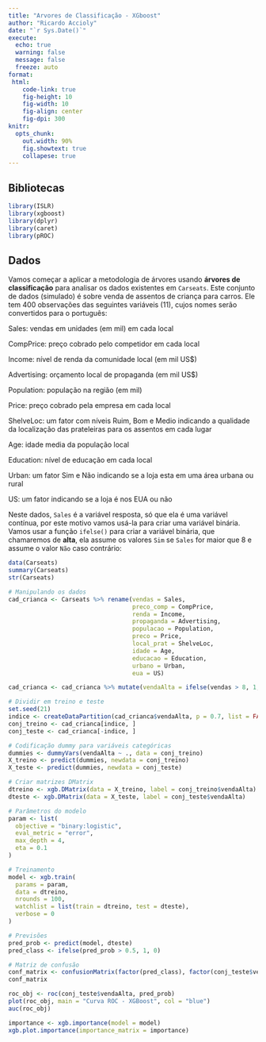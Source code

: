 ```yaml
---
title: "Arvores de Classificação - XGboost"
author: "Ricardo Accioly"
date: "`r Sys.Date()`"
execute: 
  echo: true
  warning: false
  message: false
  freeze: auto
format:
 html:
    code-link: true
    fig-height: 10
    fig-width: 10
    fig-align: center
    fig-dpi: 300
knitr: 
  opts_chunk: 
    out.width: 90%
    fig.showtext: true
    collapese: true
---
```


## Bibliotecas

```r
library(ISLR)
library(xgboost)
library(dplyr)
library(caret)
library(pROC)
```

## Dados

Vamos começar a aplicar a metodologia de árvores usando **árvores de classificação** para analisar os dados existentes em `Carseats`. Este conjunto de dados (simulado) é sobre venda de assentos de criança para carros. Ele tem 400 observações das seguintes variáveis (11), cujos nomes serão convertidos para o português:

Sales: vendas em unidades (em mil) em cada local

CompPrice: preço cobrado pelo competidor em cada local

Income: nível de renda da comunidade local (em mil US\$)

Advertising: orçamento local de propaganda (em mil US\$)

Population: população na região (em mil)

Price: preço cobrado pela empresa em cada local

ShelveLoc: um fator com níveis Ruim, Bom e Medio indicando a qualidade da localização das prateleiras para os assentos em cada lugar

Age: idade media da população local

Education: nível de educação em cada local

Urban: um fator Sim e Não indicando se a loja esta em uma área urbana ou rural

US: um fator indicando se a loja é nos EUA ou não

Neste dados, `Sales` é a variável resposta, só que ela é uma variável contínua, por este motivo vamos usá-la para criar uma variável binária. Vamos usar a função `ifelse()` para criar a variável binária, que chamaremos de **alta**, ela assume os valores `Sim` se `Sales` for maior que 8 e assume o valor `Não` caso contrário:

```r
data(Carseats)
summary(Carseats)
str(Carseats)
```

```r
# Manipulando os dados
cad_crianca <- Carseats %>% rename(vendas = Sales, 
                                   preco_comp = CompPrice,
                                   renda = Income,
                                   propaganda = Advertising,
                                   populacao = Population,
                                   preco = Price,
                                   local_prat = ShelveLoc,
                                   idade = Age,
                                   educacao = Education,
                                   urbano = Urban,
                                   eua = US)

cad_crianca <- cad_crianca %>% mutate(vendaAlta = ifelse(vendas > 8, 1, 0)) %>%  select(-vendas)

# Dividir em treino e teste
set.seed(21)
indice <- createDataPartition(cad_crianca$vendaAlta, p = 0.7, list = FALSE)
conj_treino <- cad_crianca[indice, ]
conj_teste <- cad_crianca[-indice, ]

# Codificação dummy para variáveis categóricas
dummies <- dummyVars(vendaAlta ~ ., data = conj_treino)
X_treino <- predict(dummies, newdata = conj_treino)
X_teste <- predict(dummies, newdata = conj_teste)

# Criar matrizes DMatrix
dtreino <- xgb.DMatrix(data = X_treino, label = conj_treino$vendaAlta)
dteste <- xgb.DMatrix(data = X_teste, label = conj_teste$vendaAlta)

```

```r
# Parâmetros do modelo
param <- list(
  objective = "binary:logistic",
  eval_metric = "error",
  max_depth = 4,
  eta = 0.1
)

# Treinamento
model <- xgb.train(
  params = param,
  data = dtreino,
  nrounds = 100,
  watchlist = list(train = dtreino, test = dteste),
  verbose = 0
)

```

```r
# Previsões
pred_prob <- predict(model, dteste)
pred_class <- ifelse(pred_prob > 0.5, 1, 0)

# Matriz de confusão
conf_matrix <- confusionMatrix(factor(pred_class), factor(conj_teste$vendaAlta))
conf_matrix

```

```r
roc_obj <- roc(conj_teste$vendaAlta, pred_prob)
plot(roc_obj, main = "Curva ROC - XGBoost", col = "blue")
auc(roc_obj)

```

```r
importance <- xgb.importance(model = model)
xgb.plot.importance(importance_matrix = importance)

```


